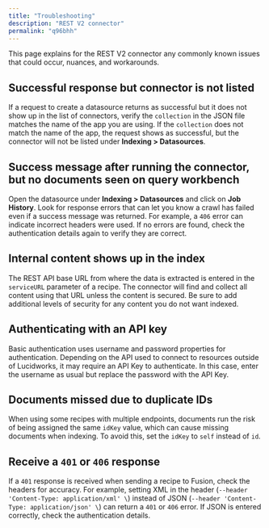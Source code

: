 ```yaml
---
title: "Troubleshooting"
description: "REST V2 connector"
permalink: "q96bhh"
---
```


This page explains for the REST V2 connector any commonly known issues that could occur, nuances, and workarounds.

## Successful response but connector is not listed

If a request to create a datasource returns as successful but it does not show up in the list of connectors, verify the `collection` in the JSON file matches the name of the app you are using. If the `collection` does not match the name of the app, the request shows as successful, but the connector will not be listed under **Indexing > Datasources**.

## Success message after running the connector, but no documents seen on query workbench

Open the datasource under **Indexing > Datasources** and click on **Job History**. Look for response errors that can let you know a crawl has failed even if a success message was returned. For example, a `406` error can indicate incorrect headers were used. If no errors are found, check the authentication details again to verify they are correct.

## Internal content shows up in the index

The REST API base URL from where the data is extracted is entered in the `serviceURL` parameter of a recipe. The connector will find and collect all content using that URL unless the content is secured. Be sure to add additional levels of security for any content you do not want indexed.

## Authenticating with an API key

Basic authentication uses username and password properties for authentication. Depending on the API used to connect to resources outside of Lucidworks, it may require an API Key to authenticate. In this case, enter the username as usual but replace the password with the API Key.

## Documents missed due to duplicate IDs

When using some recipes with multiple endpoints, documents run the risk of being assigned the same `idKey` value, which can cause missing documents when indexing. To avoid this, set the `idKey` to `self` instead of `id`.

## Receive a `401` or `406` response

If a `401` response is received when sending a recipe to Fusion, check the headers for accuracy. For example, setting XML in the header (`--header 'Content-Type: application/xml' \`) instead of JSON (`--header 'Content-Type: application/json' \`) can return a `401` or `406` error. If JSON is entered correctly, check the authentication details.